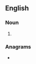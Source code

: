 {{also|zetta-meters}}
==English==

===Noun===
{{head|en|noun plural form}}

# {{plural of|zettameter|lang=en}}

===Anagrams===
* {{anagrams|en|zettametres}}